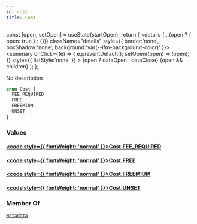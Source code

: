```yaml
---
id: cost
title: Cost
---
```









  const [open, setOpen] = useState(startOpen);
  return (
    <details {...(open ? { open: true } : {})} className="details" style={{ border:'none', boxShadow:'none', background:'var(--ifm-background-color)' }}>
      <summary
        onClick={(e) => {
          e.preventDefault();
          setOpen((open) => !open);
        }}
        style={{ listStyle:'none' }}
      >
      {open ? dataOpen : dataClose}
      </summary>
      {open && children}
    </details>
  );
};








No description


```graphql
enum Cost {
  FEE_REQUIRED
  FREE
  FREEMIUM
  UNSET
}
```




### Values

#### [<code style={{ fontWeight: 'normal' }}>Cost.<b>FEE_REQUIRED</b></code>](#)  
> 
> 
> 
> 

#### [<code style={{ fontWeight: 'normal' }}>Cost.<b>FREE</b></code>](#)  
> 
> 
> 
> 

#### [<code style={{ fontWeight: 'normal' }}>Cost.<b>FREEMIUM</b></code>](#)  
> 
> 
> 
> 

#### [<code style={{ fontWeight: 'normal' }}>Cost.<b>UNSET</b></code>](#)  
> 
> 
> 
> 





### Member Of

[`Metadata`](/sodixapi/types/objects/metadata)  <Badge class="badge badge--secondary" text="object"/>

